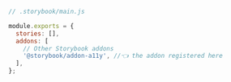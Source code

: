 ```js
// .storybook/main.js

module.exports = {
  stories: [],
  addons: [
    // Other Storybook addons
    '@storybook/addon-a11y', //👈 the addon registered here
  ],
};
```